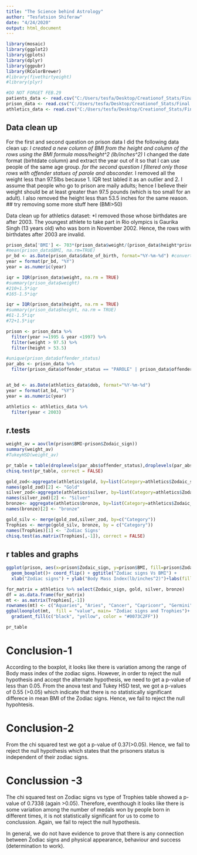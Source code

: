 ---
title: "The Science behind Astrology"
author: "Tesfatsion Shiferaw"
date: "4/24/2020"
output: html_document
---

```{r loadthings, echo=FALSE, message=FALSE}
library(mosaic)
library(ggplot2)
library(gplots)
library(dplyr)
library(ggpubr)
library(RColorBrewer)
#library(fivethirtyeight)
#library(plyr)
```

```{r import}
#DO NOT FORGET FEB.29
patients_data <- read.csv("C:/Users/tesfa/Desktop/Creationof_Stats/Final project/patients_data.csv")
prison_data <- read.csv("C:/Users/tesfa/Desktop/Creationof_Stats/Final project/prisoners_data.csv")
athletics_data <- read.csv("C:/Users/tesfa/Desktop/Creationof_Stats/Final project/athletes_data.csv")
```

## Data clean up

For the first and second question on prison data I did the following data clean up:
*I created a new column of BMI from the height and column of the rows using the BMI formula mass/height^2 (lb/inches^2)
*I changed the date format (birhtdate column) and extract the year out of it so that I can use people of the same age group.
*for the second question I filtered only those rows with offender statues of parole and absconder.
*I removed all the weight less than 97.5lbs because 1. IQR test labled it as an outlier and 2. I assume that people who go to prison are maily adults; hence I believe their weight should be at least greater than 97.5 pounds (which is too small for an adult). I also removed the height less than 53.5 inches for the same reason. ## try removing some more stuff here (BMI>50)

Data clean up for athletics dataset:
*I removed those whose birthdates are after 2003. The youngest athlete to take part in Rio olympics is Gaurika Singh (13 years old) who was born in November 2002. Hence, the rows with birthdates after 2003 are invalid.

```{r data check, filter and clean up}
prison_data['BMI'] <- 703*(prison_data$weight/(prison_data$height*prison_data$height)) #formula of BMI for lb/inches^2
#mean(prison_data$BMI, na.rm=TRUE)
pr_bd <- as.Date(prison_data$date_of_birth, format="%Y-%m-%d") #convert the date format and extract the year.
year = format(pr_bd, "%Y")
year = as.numeric(year)

iqr = IQR(prison_data$weight, na.rm = TRUE)
#summary(prison_data$weight)
#210+1.5*iqr
#165-1.5*iqr

iqr = IQR(prison_data$height, na.rm = TRUE)
#summary(prison_data$height, na.rm = TRUE)
#61-1.5*iqr
#72+1.5*iqr

prison <- prison_data %>% 
  filter(year >=1995 & year <1997) %>%
  filter(weight > 97.5) %>%
  filter(height > 53.5) 

#unique(prison_data$offender_status)
par_abs <- prison_data %>%
  filter(prison_data$offender_status == "PAROLE" | prison_data$offender_status == "ABSCONDER")


at_bd <- as.Date(athletics_data$dob, format="%Y-%m-%d")
year = format(at_bd, "%Y")
year = as.numeric(year)

athletics <- athletics_data %>%
  filter(year < 2003)
```

## r.tests
```{r r.tests}
weight_av = aov(lm(prison$BMI~prison$Zodaic_sign))
summary(weight_av)
#TukeyHSD(weight_av)

pr_table = table(droplevels(par_abs$offender_status),droplevels(par_abs$Zodaic_sign))
chisq.test(pr_table, correct = FALSE)

gold_zod<-aggregate(athletics$gold, by=list(Category=athletics$Zodaic_sign), FUN=sum)
names(gold_zod)[2] <- "Gold"
silver_zod<-aggregate(athletics$silver, by=list(Category=athletics$Zodaic_sign), FUN=sum)
names(silver_zod)[2] <- "Silver"
bronze<- aggregate(athletics$bronze, by=list(Category=athletics$Zodaic_sign), FUN=sum)
names(bronze)[2] <- "bronze"

gold_silv <- merge(gold_zod,silver_zod, by=c("Category"))
Trophies <- merge(gold_silv, bronze, by = c("Category"))
names(Trophies)[1] <- 'Zodiac Signs'
chisq.test(as.matrix(Trophies[,-1]), correct = FALSE)
```

## r tables and graphs
```{r tables and graphs}

ggplot(prison, aes(x=prison$Zodaic_sign, y=prison$BMI, fill=prison$Zodaic_sign))+
  geom_boxplot()+ coord_flip() + ggtitle("Zodiac signs Vs BMI") +
  xlab("Zodiac signs") + ylab("Body Mass Index(lb/inches^2)")+labs(fill = "Zodiac signs")

for_matrix = athletics %>% select(Zodaic_sign, gold, silver, bronze)
df = as.data.frame(for_matrix)
mt <- as.matrix(Trophies[,-1])
rownames(mt) <- c("Aquaries", "Aries", "Cancer", "Capriconr", "Germini", "Leo", "Libra", "Pisces", "Saggittarius","Scorpio", "Taurus", "Virgo")
ggballoonplot(mt,  fill = "value", main= "Zodiac signs and Trophies")+
  gradient_fill(c("black", "yellow", color = "#0073C2FF"))

pr_table
```

# Conclusion-1
According to the boxplot, it looks like there is variation among the range of Body mass index of the zodiac signs. However, in order to reject the null hypothesis and accept the alternate hypothesis, we need to get a p-value of less than 0.05. From the anova test and Tukey HSD test, we got a p-values of 0.55 (>0.05) which indicate that there is no statistically significant differece in mean BMI of the Zodiac signs. Hence, we fail to reject the null hypohtesis.


# Conclusion-2
From the chi squared test we got a p-value of 0.37(>0.05). Hence, we fail to reject the null hypothesis which states that the prisoners status is independent of their zodiac signs.

# Conclussion -3
The chi squared test on Zodiac signs vs type of Trophies table showed a p-value of 0.7338 (again >0.05). Therefore, eventhough it looks like there is some variation among the number of medals won by people born in different times, it is not statistically significant for us to come to conclussion. Again, we fail to reject the null hypothesis.

In general, we do not have evidence to prove that there is any connection between Zodiac signs and physical appearance, behaviour and success (determination to work).
